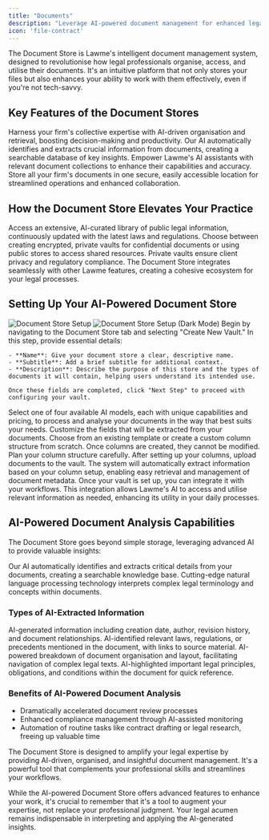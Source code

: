```yaml
---
title: "Documents"
description: "Leverage AI-powered document management for enhanced legal efficiency"
icon: 'file-contract'
---
```



The Document Store is Lawme's intelligent document management system, designed to revolutionise how legal professionals organise, access, and utilise their documents. It's an intuitive platform that not only stores your files but also enhances your ability to work with them effectively, even if you're not tech-savvy.

## Key Features of the Document Stores

<CardGroup cols={2}>
  <Card title="AI-Powered Knowledge Management" icon="brain-circuit">
    Harness your firm's collective expertise with AI-driven organisation and retrieval, boosting decision-making and productivity.
  </Card>
  <Card title="Intelligent Information Extraction" icon="file-magnifying-glass">
    Our AI automatically identifies and extracts crucial information from documents, creating a searchable database of key insights.
  </Card>
  <Card title="Seamless AI Assistant Integration" icon="robot">
    Empower Lawme's AI assistants with relevant document collections to enhance their capabilities and accuracy.
  </Card>
  <Card title="Centralized Secure Storage" icon="database-lock">
    Store all your firm's documents in one secure, easily accessible location for streamlined operations and enhanced collaboration.
  </Card>
</CardGroup>

## How the Document Store Elevates Your Practice

<CardGroup cols={3}>
  <Card title="Comprehensive Legal Resources" icon="scale-balanced">
    Access an extensive, AI-curated library of public legal information, continuously updated with the latest laws and regulations.
  </Card>
  <Card title="Secure Private Vaults & Public Stores" icon="vault">
    Choose between creating encrypted, private vaults for confidential documents or using public stores to access shared resources. Private vaults ensure client privacy and regulatory compliance.
  </Card>
  <Card title="Seamless Workflow Integration" icon="diagram-project">
    The Document Store integrates seamlessly with other Lawme features, creating a cohesive ecosystem for your legal processes.
  </Card>
</CardGroup>

## Setting Up Your AI-Powered Document Store

<Frame>
  <img
    className="dark:hidden"
    src="../assets/document_stores_overview.gif"
    alt="Document Store Setup"
  />
  <img
    className="hidden dark:block"
    src="../assets/document_stores_overview_dark.gif"
    alt="Document Store Setup (Dark Mode)"
  />
</Frame>

<Steps>
  <Step title="Create a Secure Vault">
    Begin by navigating to the Document Store tab and selecting "Create New Vault." In this step, provide essential details:
    
    - **Name**: Give your document store a clear, descriptive name.
    - **Subtitle**: Add a brief subtitle for additional context.
    - **Description**: Describe the purpose of this store and the types of documents it will contain, helping users understand its intended use.

    Once these fields are completed, click "Next Step" to proceed with configuring your vault.
  </Step>
  <Step title="Choose an AI Model">
    Select one of four available AI models, each with unique capabilities and pricing, to process and analyse your documents in the way that best suits your needs.
  </Step>
  <Step title="Define Document Store Columns">
    Customize the fields that will be extracted from your documents. Choose from an existing template or create a custom column structure from scratch. 
    <Note>
      Once columns are created, they cannot be modified. Plan your column structure carefully.
    </Note>
  </Step>
  <Step title="Add and Manage Documents">
    After setting up your columns, upload documents to the vault. The system will automatically extract information based on your column setup, enabling easy retrieval and management of document metadata.
  </Step>
</Steps>

  <Tip>
  Once your vault is set up, you can integrate it with your workflows. This integration allows Lawme's AI to access and utilise relevant information as needed, enhancing its utility in your daily processes.
  </Tip>

## AI-Powered Document Analysis Capabilities

The Document Store goes beyond simple storage, leveraging advanced AI to provide valuable insights:

<CardGroup cols={2}>
  <Card title="AI-Driven Information Extraction" icon="wand-magic-sparkles">
    Our AI automatically identifies and extracts critical details from your documents, creating a searchable knowledge base.
  </Card>
  <Card title="Advanced Legal Language Processing" icon="microchip-ai">
    Cutting-edge natural language processing technology interprets complex legal terminology and concepts within documents.
  </Card>
</CardGroup>

### Types of AI-Extracted Information

<CardGroup cols={2}>
  <Card title="Comprehensive Document Metadata">
    AI-generated information including creation date, author, revision history, and document relationships.
  </Card>
  <Card title="In-Depth Legal Context">
    AI-identified relevant laws, regulations, or precedents mentioned in the document, with links to source material.
  </Card>
  <Card title="Intelligent Document Structure Analysis">
    AI-powered breakdown of document organisation and layout, facilitating navigation of complex legal texts.
  </Card>
  <Card title="Critical Legal Concept Identification">
    AI-highlighted important legal principles, obligations, and conditions within the document for quick reference.
  </Card>
</CardGroup>

### Benefits of AI-Powered Document Analysis

- Dramatically accelerated document review processes
- Enhanced compliance management through AI-assisted monitoring
- Automation of routine tasks like contract drafting or legal research, freeing up valuable time

The Document Store is designed to amplify your legal expertise by providing AI-driven, organised, and insightful document management. It's a powerful tool that complements your professional skills and streamlines your workflows.

<Tip>
  While the AI-powered Document Store offers advanced features to enhance your work, it's crucial to remember that it's a tool to augment your expertise, not replace your professional judgment. Your legal acumen remains indispensable in interpreting and applying the AI-generated insights.
</Tip>
